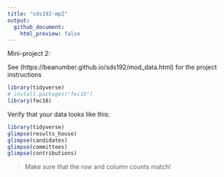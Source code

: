 ```yaml
---
title: "sds192-mp2"
output:
  github_document:
    html_preview: false
---
```


Mini-project 2:

See (https://beanumber.github.io/sds192/mod_data.html) for the project instructions


```r
library(tidyverse)
# install.packages("fec16")
library(fec16)
```

Verify that your data looks like this:

```r
library(tidyverse)
glimpse(results_house)
glimpse(candidates)
glimpse(committees)
glimpse(contributions)
```

> Make sure that the row and column counts match!